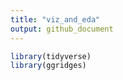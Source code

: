 ```yaml
---
title: "viz_and_eda"
output: github_document
---
```


```r
library(tidyverse)
library(ggridges)
```

